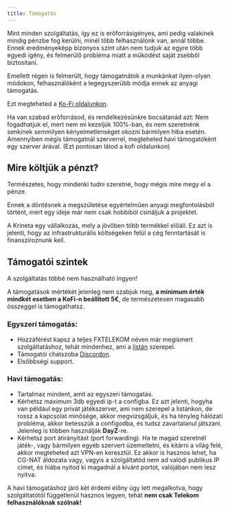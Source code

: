 ```yaml
---
title: Támogatás
---
```



Mint minden szolgáltatás, így ez is erőforrásigényes, ami pedig valakinek mindig pénzbe fog kerülni, minél több felhasználónk van, annál többe. Ennek eredményeképp bizonyos szint után nem tudjuk az egyre több egyedi igény, és felmerülő probléma miatt a működést saját zsebből biztosítani.

Emellett régen is felmerült, hogy támogatnátok a munkánkat ilyen-olyan módokon, felhasználóként a legegyszerűbb módja ennek az anyagi támogatás.

Ezt megteheted a [Ko-Fi oldalunkon](https://ko-fi.com/fxtelekom).

<Aside>

Ha van szabad erőforrásod, és rendelkezésünkre bocsátanád azt: Nem fogadhatjuk el, mert nem mi kezeljük 100%-ban, és nem szeretnénk senkinek semmilyen kényelmetlenséget okozni bármilyen hiba esetén. Amennyiben mégis támogatnál szerverrel, megteheted havi támogatóként egy szerver árával. (Ezt pontosan látod a kofi oldalunkon)

</Aside>

## Mire költjük a pénzt?

Természetes, hogy mindenki tudni szeretné, hogy mégis mire megy el a pénze.

Ennek a döntésnek a megszületése egyértelműen anyagi megfontolásból történt, mert egy ideje már nem csak hobbiból csináljuk a projektet.

A Krineta egy vállalkozás, mely a jövőben több termékkel előáll. Ez azt is jelenti, hogy az infrastrukturális költségeken felül a cég fenntartását is finanszíroznunk kell.

## Támogatói szintek

<Aside type="danger">

A szolgáltatás többé nem használható ingyen!

</Aside>

A támogatások mértékét jelenleg nem szabjuk meg, **a minimum érték mindkét esetben a KoFi-n beállított 5€**, de természetesen magasabb összeggel is támogathatsz.

### Egyszeri támogatás:
- Hozzáférést kapsz a teljes FXTELEKOM néven már megismert szolgáltatáshoz, tehát mindenhez, ami a [listán](../services) szerepel.
- Támogatói chatszoba [Discordon](https://discord.gg/n2WmGaEn3H).
- Elsőbbségi support.

### Havi támogatás:
- Tartalmaz mindent, amit az egyszeri támogatás.
- Kérhetsz maximum 3db egyedi ip-t a configba.
Ez azt jelenti, hogyha van például egy privát játékszerver, ami nem szerepel a listánkon, de rossz a kapcsolat minősége, akkor megvizsgáljuk, és ha tényleg hálózati probléma, akkor betesszük a configodba, és tudsz zavartalanul játszani. Jelenleg is többen használják **DayZ**-re.
- Kérhetsz port átirányítást (port forwarding).
Ha te magad szeretnél játék-, vagy bármilyen egyéb szervert üzemeltetni, és kitárni a világ felé, akkor megteheted azt VPN-en keresztül. Ez akkor is hasznos lehet, ha CG-NAT áldozata vagy, vagyis a szolgáltatód nem ad valódi publikus IP címet, és hiába nyitod ki magadnál a kívánt portot, valójában nem lesz nyitva.

<Aside>

A havi támogatáshoz járó két érdemi előny úgy lett megalkotva, hogy szolgáltatótól függetlenül hasznos legyen, tehát **nem csak Telekom felhasználóknak szólnak!**

</Aside>
